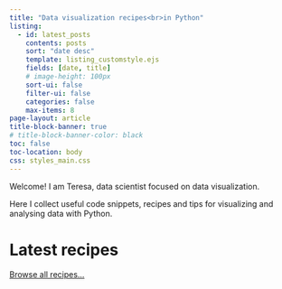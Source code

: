 ```yaml
---
title: "Data visualization recipes<br>in Python"
listing:
  - id: latest_posts
    contents: posts
    sort: "date desc"
    template: listing_customstyle.ejs
    fields: [date, title]
    # image-height: 100px
    sort-ui: false
    filter-ui: false
    categories: false
    max-items: 8
page-layout: article
title-block-banner: true 
# title-block-banner-color: black
toc: false
toc-location: body
css: styles_main.css
---
```


:::{.column-page}
:::


Welcome! I am Teresa, data scientist focused on data visualization. 

Here I collect useful code snippets, recipes and tips for visualizing and analysing data with Python. 


# Latest recipes 

::: {#latest_posts}
:::

<div class="view_all">[Browse all recipes...](all_posts_categorized.qmd)</div>

<!-- ## Tutorials and projects  -->

